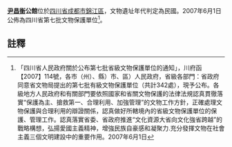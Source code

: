 {{msg:四川省文物保護單位
|名稱 = 尹昌衡公館
|編號 = 334
|圖片 = 
|級別 = S7
|分類 = 
|時代 = [[中華民國|民國]]
|地点 = [[四川省|四川省]][[成都市|成都市]][[錦江區|錦江區]]
|坐標 =
|登錄 = 2007年6月1日
}}
'''[[尹昌衡|尹昌衡]]公館'''位於[[四川省|四川省]][[成都市|成都市]][[錦江區|錦江區]]，文物遺址年代判定為民國。2007年6月1日公佈為四川省第七批文物保護單位<ref>「四川省人民政府關於公布第七批省級文物保護單位的通知」，川府函【2007】114號，各市（州）、縣）市、區）人民政府，省級各部門：省政府同意省文物局提出的第七批有級文物保護單位（共計342處），現予公布。各級地方人民政府和有關部門要依照國家和省關文物保護的法律法規認真貫徹落實“保護為主、搶救第一、合理利用、加強管理”的文物工作方針，正確處理文物保護與合理利用的辯證關係，認真做好所轄境內的省級文物保護單位的保護、管理工作。認真落實省委、省政府推進“文化資源大省向文化強省跨越”的戰略構想，弘揚愛國主義精神，增強民族自豪感和凝聚力.充分發揮文物在社會主義三個文明建設中的重要作用。2007年6月1日</ref>。
==註釋==
{{reflist}}
{{文物保護單位小作品}}